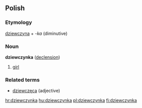 ==Polish==

===Etymology===
[[dziewczyna]] + ''-ka'' (diminutive)

===Noun===
'''dziewczynka''' {{f}} ([[Wiktionary Appendix:Polish hard feminine noun declension|declension]])

# [[girl]]

===Related terms===
* [[dziewczęca]] (adjective)

[[hr:dziewczynka]]
[[hu:dziewczynka]]
[[pl:dziewczynka]]
[[fi:dziewczynka]]